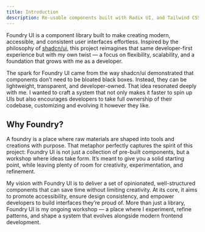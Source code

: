 ```yaml
---
title: Introduction
description: Re-usable components built with Radix UI, and Tailwind CSS.
---
```


Foundry UI is a component library built to make creating modern, accessible, and consistent user interfaces effortless. Inspired by the philosophy of [shadcn/ui](https://ui.shadcn.com), this project reimagines that same developer-first experience but with my own twist — a focus on flexibility, scalability, and a foundation that grows with me as a developer.

The spark for Foundry UI came from the way shadcn/ui demonstrated that components don’t need to be bloated black boxes. Instead, they can be lightweight, transparent, and developer-owned. That idea resonated deeply with me. I wanted to craft a system that not only makes it faster to spin up UIs but also encourages developers to take full ownership of their codebase, customizing and evolving it however they like.

## Why Foundry?

A foundry is a place where raw materials are shaped into tools and creations with purpose. That metaphor perfectly captures the spirit of this project: Foundry UI is not just a collection of pre-built components, but a workshop where ideas take form. It’s meant to give you a solid starting point, while leaving plenty of room for creativity, experimentation, and refinement.

My vision with Foundry UI is to deliver a set of opinionated, well-structured components that can save time without limiting creativity. At its core, it aims to promote accessibility, ensure design consistency, and empower developers to build interfaces they’re proud of. More than just a library, Foundry UI is my ongoing workshop — a place where I experiment, refine patterns, and shape a system that evolves alongside modern frontend development.
